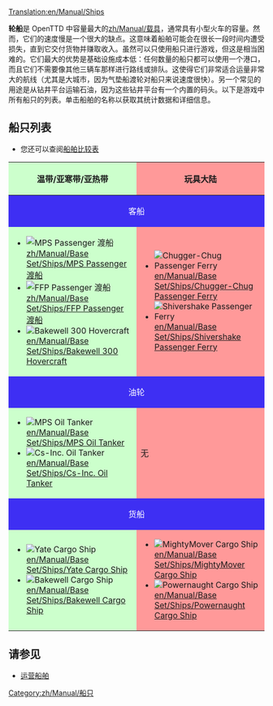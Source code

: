 [[Translation:en/Manual/Ships]]

{{zh/翻译|origin=en/Manual/Ships
|from=en
|to=zh
|Percentage=95
}}

{{zh/Manual/目录}}

'''轮船'''是 OpenTTD 中容量最大的[[zh/Manual/载具]]，通常具有小型火车的容量。然而，它们的速度慢是一个很大的缺点。这意味着船舶可能会在很长一段时间内遭受损失，直到它交付货物并赚取收入。虽然可以只使用船只进行游戏，但这是相当困难的。它们最大的优势是基础设施成本低：任何数量的船只都可以使用一个港口，而且它们不需要像其他三辆车那样进行路线或排队。这使得它们非常适合运量非常大的航线（尤其是大城市，因为气垫船渡轮对船只来说速度很快）。另一个常见的用途是从钻井平台运输石油，因为这些钻井平台有一个内置的码头。以下是游戏中所有船只的列表。单击船舶的名称以获取其统计数据和详细信息。

== 船只列表 ==
* 您还可以查阅[[en/Manual/Base Set/Ships/Ship Comparison|船舶比较表]]

{|border="1" cellspacing="2" cellpadding="3" rules="all" style="margin:1em 1em 1em 0; border:solid 1px #AAAAAA;"
!width="50%" style="background: #ccffcc" | 温带/亚寒带/亚热带
!width="50%" style="background: #ff9999" | 玩具大陆
|-
! colspan="2" style="background: #3e2ff3; color:white" align="center" | 客船
|-
| style="background: #ccffcc" |
*[[File:en/Manual/Base Set/Ships/Ferry.png|MPS Passenger 渡船]] [[zh/Manual/Base Set/Ships/MPS Passenger 渡船]]
*[[File:en/Manual/Base Set/Ships/Ferry.png|FFP Passenger 渡船]] [[zh/Manual/Base Set/Ships/FFP Passenger 渡船]]
*[[File:en/Manual/Base Set/Ships/Hovercraft.png|Bakewell 300 Hovercraft]] [[en/Manual/Base Set/Ships/Bakewell 300 Hovercraft]]
| style="background: #ff9999" |
*[[File:en/Manual/Base Set/Ships/Toylandpassengership.png|Chugger-Chug Passenger Ferry]] [[en/Manual/Base Set/Ships/Chugger-Chug Passenger Ferry]]
*[[File:en/Manual/Base Set/Ships/Toylandpassengership.png|Shivershake Passenger Ferry]] [[en/Manual/Base Set/Ships/Shivershake Passenger Ferry]]
|-
! colspan="2" style="background: #3e2ff3; color:white" align="center" | 油轮
|-
| style="background: #ccffcc" |
*[[File:en/Manual/Base Set/Ships/Oiltanker ship.png|MPS Oil Tanker]] [[en/Manual/Base Set/Ships/MPS Oil Tanker]]
*[[File:en/Manual/Base Set/Ships/Oiltanker ship.png|Cs-Inc. Oil Tanker]] [[en/Manual/Base Set/Ships/Cs-Inc. Oil Tanker]]
| style="background: #ff9999" | 无
|-
! colspan="2" style="background: #3e2ff3; color:white" align="center" | 货船
|-
| style="background: #ccffcc" |
*[[File:en/Manual/Base Set/Ships/CargoShip.png|Yate Cargo Ship]] [[en/Manual/Base Set/Ships/Yate Cargo Ship]]
*[[File:en/Manual/Base Set/Ships/CargoShip.png|Bakewell Cargo Ship]] [[en/Manual/Base Set/Ships/Bakewell Cargo Ship]]
| style="background: #ff9999" |
*[[File:en/Manual/Base Set/Ships/Toylandcargoship.png|MightyMover Cargo Ship]] [[en/Manual/Base Set/Ships/MightyMover Cargo Ship]]
*[[File:en/Manual/Base Set/Ships/Toylandcargoship.png|Powernaught Cargo Ship]] [[en/Manual/Base Set/Ships/Powernaught Cargo Ship]]
|}

== 请参见 ==
*[[en/Manual/Waterway construction#operating-ships|运营船舶]]


[[Category:zh/Manual/船只]]